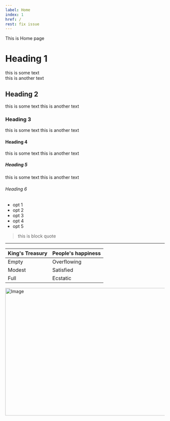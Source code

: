 ```yaml
---
label: Home
index: 1
href: /
rest: fix issue
---
```


This is Home page

# Heading 1
this is some text <br/>
this is another text

## Heading 2
this is some text
this is another text
### Heading 3
this is some text
this is another text
#### Heading 4
this is some text
this is another text
##### Heading 5
this is some text
this is another text
###### Heading 6
- opt 1
- opt 2
- opt 3
- opt 4
- opt 5

> this is block quote

---

<table className="w-full">
        <thead>
          <tr className="m-0 border-t p-0 even:bg-muted">
            <th className="border px-4 py-2 text-left font-bold [&[align=center]]:text-center [&[align=right]]:text-right">
              King's Treasury
            </th>
            <th className="border px-4 py-2 text-left font-bold [&[align=center]]:text-center [&[align=right]]:text-right">
              People's happiness
            </th>
          </tr>
        </thead>
        <tbody>
          <tr className="m-0 border-t p-0 even:bg-muted">
            <td className="border px-4 py-2 text-left [&[align=center]]:text-center [&[align=right]]:text-right">
              Empty
            </td>
            <td className="border px-4 py-2 text-left [&[align=center]]:text-center [&[align=right]]:text-right">
              Overflowing
            </td>
          </tr>
          <tr className="m-0 border-t p-0 even:bg-muted">
            <td className="border px-4 py-2 text-left [&[align=center]]:text-center [&[align=right]]:text-right">
              Modest
            </td>
            <td className="border px-4 py-2 text-left [&[align=center]]:text-center [&[align=right]]:text-right">
              Satisfied
            </td>
          </tr>
          <tr className="m-0 border-t p-0 even:bg-muted">
            <td className="border px-4 py-2 text-left [&[align=center]]:text-center [&[align=right]]:text-right">
              Full
            </td>
            <td className="border px-4 py-2 text-left [&[align=center]]:text-center [&[align=right]]:text-right">
              Ecstatic
            </td>
          </tr>
        </tbody>
      </table>


<Image
  src="/portfolio/images/profile-pic.jpg"
  width="718"
  height="404"
  alt="Image"
/>
